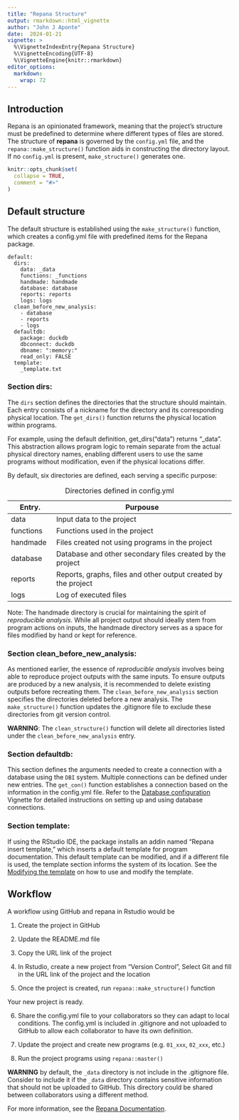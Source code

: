 ```yaml
---
title: "Repana Structure"
output: rmarkdown::html_vignette
author: "John J Aponte"
date:  2024-01-21
vignette: >
  %\VignetteIndexEntry{Repana Structure}
  %\VignetteEncoding{UTF-8}
  %\VignetteEngine{knitr::rmarkdown}
editor_options: 
  markdown: 
    wrap: 72
---
```


## Introduction

Repana is an opinionated framework, meaning that the project's structure
must be predefined to determine where different types of files are
stored. The structure of **repana** is governed by the `config.yml` file,
and the `repana::make_structure()` function aids in constructing the
directory layout. If no `config.yml` is present, `make_structure()`
generates one.

```r
knitr::opts_chunk$set(
  collapse = TRUE,
  comment = "#>"
)
```

## Default structure

The default structure is established using the `make_structure()`
function, which creates a config.yml file with predefined items for the
Repana package.

```
default:
  dirs:
    data: _data
    functions: _functions
    handmade: handmade
    database: database
    reports: reports
    logs: logs
  clean_before_new_analysis:
    - database
    - reports
    - logs
  defaultdb:
    package: duckdb
    dbconnect: duckdb
    dbname: ":memory:"
    read_only: FALSE
  template:
    _template.txt
```

### Section dirs:

The `dirs` section defines the directories that the structure should
maintain. Each entry consists of a nickname for the directory and its
corresponding physical location. The `get_dirs()` function returns the
physical location within programs.

For example, using the default definition, get_dirs("data") returns
"\_data". This abstraction allows program logic to remain separate from
the actual physical directory names, enabling different users to use the
same programs without modification, even if the physical locations
differ.

By default, six directories are defined, each serving a specific
purpose:

| Entry.    | Purpouse                                                       |
|---------------|---------------------------------------------------------|
| data      | Input data to the project                                      |
| functions | Functions used in the project                                  |
| handmade  | Files created not using programs in the project                |
| database  | Database and other secondary files created by the project      |
| reports   | Reports, graphs, files and other output created by the project |
| logs      | Log of executed files                                          |

: Directories defined in config.yml

Note: The handmade directory is crucial for maintaining the spirit of
_reproducible analysis_. While all project output should ideally stem from
program actions on inputs, the handmade directory serves as a space for
files modified by hand or kept for reference.

### Section clean_before_new_analysis:

As mentioned earlier, the essence of _reproducible analysis_ involves
being able to reproduce project outputs with the same inputs. To ensure
outputs are produced by a new analysis, it is recommended to delete
existing outputs before recreating them. The `clean_before_new_analysis`
section specifies the directories deleted before a new analysis. The
`make_structure()` function updates the .gitignore file to exclude these
directories from git version control.

**WARNING**: The `clean_structure()` function will delete all directories listed
under the `clean_before_new_analysis` entry.

### Section defaultdb:

This section defines the arguments needed to create a connection with a
database using the `DBI` system. Multiple connections can be defined under
new entries. The `get_con()` function establishes a connection based on
the information in the config.yml file. Refer to the 
[Database configuration](<https://johnaponte.github.io/repana/articles/database.html>) 
Vignette for detailed instructions on setting up and using
database connections.

### Section template:

If using the RStudio IDE, the package installs an addin named "Repana
insert template," which inserts a default template for program
documentation. This default template can be modified, and if a different
file is used, the template section informs the system of its location.
See the [Modifying the template](https://johnaponte.github.io/repana/articles/template.html)
on how to use and modify the template.

## Workflow

A workflow using GitHub and repana in Rstudio would be

  1. Create the project in GitHub
  
  2. Update the README.md file
  
  3. Copy the URL link of the project
  
  4. In Rstudio, create a new project from "Version Control", Select Git and
fill in the URL link of the project and the location

  5. Once the project is created, run `repana::make_structure()` function

Your new project is ready.

  6. Share the config.yml file to your collaborators so they can adapt to 
  local conditions. The config.yml is included in .gitignore and
  not uploaded to GitHub to allow each collaborator to have its own definition.
  
  7. Update the project and create new programs (e.g. `01_xxx`, `02_xxx`, etc.)
  
  8. Run the project programs using `repana::master()`

**WARNING** by default, the `_data` directory is not include in the .gitignore file. 
Consider to include it if the `_data` directory contains sensitive 
information that should not be uploaded to GitHub. This directory could be 
shared between collaborators using a different method.

For more information, see the 
[Repana Documentation](https://johnaponte.github.io/repana/).
